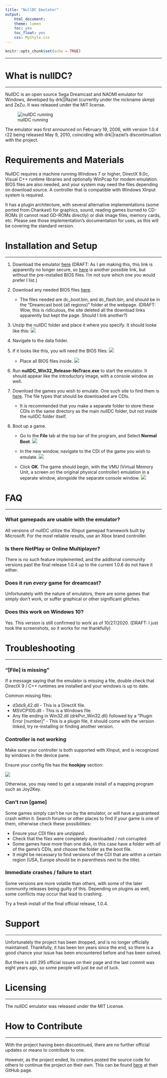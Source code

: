 ```yaml
---
title: "NullDC Emulator"
output: 
    html_document:
    theme: lumen
    toc: yes
    toc_float: yes
    css: MyStyle.css
---
```


```r
knitr::opts_chunk$set(echo = TRUE)
```
***
# What is nullDC?
***

NullDC is an open source Sega Dreamcast and NAOMI emulator for Windows, developed by drk||Raziel (currently under the nickname skmp) and ZeZu. It was released under the MIT license.

![nullDC running](figures/nullDC (1).PNG)

The emulator was first announced on February 19, 2006, with version 1.0.4 r22 being released May 9, 2010, coinciding with drk||raziel's discontinuation with the project.

# Requirements and Materials

NullDC requires a machine running Windows 7 or higher, DirectX 9.0c, Visual C++ runtime libraries and optionally WinPcap for modem emulation. BIOS files are also needed, and your system may need the files depending on download source. A controller that is compatible with Windows XInput system is required.

It has a plugin architecture, with several alternative implementations (some ported from Chankast) for graphics, sound, reading games burned to CD-ROMs (it cannot read GD-ROMs directly) or disk image files, memory cards, etc. Please see those implementation's documentation for uses, as this will be covering the standard version.


# Installation and Setup
***

1. Download the emulator [here](https://www.emuparadise.me/emulators/files/user/NullDC%201.0.4-389.zip) (DRAFT: As I am making this, this link is apparently no longer secure, so [here](https://dw.uptodown.com/dwn/rls3qOrZrjMknH22X5RTJGiUkLLmFWY0TX4_DiLMAz9_u_zA4D1Ufto3eUjy1G6kD-_ILuWT060LnJNd-GCP7zFmMF6CO9HJFIAa3Gd2J-mQ4G4gCS9x1lJ3s7unfSE6/XTBViCwnFGxSz1ZibyBZ_coJcVicWau8iYvsOCJiBCEqWta4i6dbLhSc-T1BxKSm2Hk7_fa5J3ROkOy3jz5Rj4tTUaYTg7sqjYdoE0YixodA8SzpBxui4YQztII9Z1Us/kk7gjLQ-SmPeOQf3upevTgmlXVEx--NSDRjJ6PjriDYsCs5aDrGmGbSv194M5zy_ft7zN70Zgcgujxt_Q1RRPg==/) is another possible link, but without the pre-installed BIOS files. I'm not sure which one you would prefer I list.)

2. Download any needed BIOS files [here](https://www.emuparadise.me/biosfiles/bios.html). 
    + The files needed are dc_boot.bin, and dc_flash.bin, and should be in the "Dreamcast boot (all regions)" folder at the webpage. (DRAFT: Wow, this is ridiculous, the site deleted all the download links apparently but kept the page. Should I link another?)

3. Unzip the nullDC folder and place it where you specify. It should looke like this:
![](figures/1.PNG)
4. Navigate to the data folder.

5. If it looks like this, you will need the BIOS files:
![](figures/2.PNG) 
    + Place all BIOS files inside.
![](figures/3.PNG)

6. Run **nullDC_Win32_Release-NoTrace.exe** to start the emulator. It should appear like the introductory image, with a console window as well.

7. Download the games you wish to emulate. One such site to find them is [here](https://www.emuparadise.me/Sega_Dreamcast_ISOs/1). The file types that should be downloaded are CDIs. 
    + It is recommended that you make a separate folder to store these CDIs in the same directory as the main nullDC folder, but not inside the nullDC folder itself.

8. Boot up a game. 
    + Go to the **File** tab at the top bar of the program, and Select **Normal Boot**.
    ![](figures/4.PNG)
    
    + In the new window, navigate to the CDI of the game you wish to emulate.
    ![](figures/5.PNG)
    
    + Click **OK**. The game should begin, with the VMU (Virtual Memory Unit, a screen on the original physical controller) emulation in a separate window, alongside the separate console window.
    ![](figures/6.PNG)
    

# FAQ
***

### What gamepads are usable with the emulator?
All versions of nullDC utilize the XInput gamepad framework built by Microsoft. For the most reliable results, use an Xbox brand controller.

### Is there NetPlay or Online Multiplayer?
There is no such feature implemented, and the additonal community versions past the final release 1.0.4 up to the current 1.0.6 do not have it either.

### Does it run *every* game for dreamcast?
Unfortunately with the nature of emulators, there are some games that simply don't work, or suffer graphical or other significant glitches.

### Does this work on Windows 10?
Yes. This version is still confirmed to work as of 10/27/2020. (DRAFT: I just took the screenshots, so it works for me thankfully)


# Troubleshooting
***

### "[File] is missing"
If a message saying that the emulator is missing a file, double check that DirectX 9 / C++ runtimes are installed and your windows is up to date.

Common missing files:

* d3dx9_42.dll - This is a DirectX file.
* MSVCP100.dll - This is a Windows file.
* Any file ending in Win32.dll (drkPvr_Win32.dll) followed by a "Plugin Error [number]" - This is a plugin file, it should come with the version linked, try re-installing or finding another version.

### Controller is not working
Make sure your controller is both supported with XInput, and is recognized by windows in the device pane. 

Ensure your config file has the **hookjoy** section:

![](figures/7.PNG)

Otherwise, you may need to get a separate install of a mapping program such as Joy2Key.

### Can't run [game]
Some games simply can't be run by the emulator, or will have a guaranteed crash within it. Search forums or other places to find if your game is one of them, otherwise check these possibilities:

* Ensure your CDI files are *unzipped*.
* Check that the files were completely downloaded / not corrupted.
* Some games have more than one disk, in this case have a folder with *all* of the game's CDIs, and choose the folder as the boot file.
* It might be necessary to find versions of the CDI that are within a certain region (USA, Europe should be in parenthesis next to the title).

### Immediate crashes / failure to start
Some versions are more volatile than others, with some of the later community releases being guilty of this. Depending on plugins as well, some conflicts may occur that lead to crashing.

Try a fresh install of the final official release, 1.0.4.


# Support
***

Unfortunately the project has been dropped, and is no longer officially maintained. Thankfully, it has been ten years since the end, so there is a good chance your issue has been encountered before and has been solved.

But there is still 295 official issues on their page and the last commit was eight years ago, so some people will just be out of luck.


# Licensing
***
The nullDC emulator was released under the MIT License. 


# How to Contribute
***

With the project having been discontinued, there are no further official updates or means to contribute to one.

However, as the project ended, its creators posted the source code for others to continue the project on their own. This can be found [here ](https://github.com/skmp/nulldc) at their GitHub page. 
